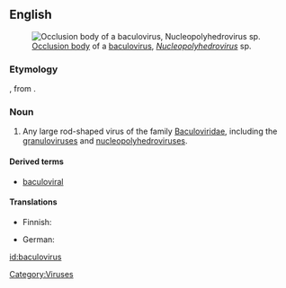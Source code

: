 {{wikipedia}}
==English==
[[Image:Baculovirus.jpg|thumb|[[occlusion body|Occlusion body]] of a [[baculovirus]], ''[[Nucleopolyhedrovirus]]'' sp.]]

===Etymology===

{{prefix|baculo|virus}}, from {{etyl|la}} {{term|lang=la|baculum||rod}}.

===Noun===
{{en-noun|es}}

# Any large rod-shaped virus of the family [[Baculoviridae]], including the [[granulovirus]]es and [[nucleopolyhedrovirus]]es.

====Derived terms====
* [[baculoviral]]

====Translations====
{{trans-top|virus of the Baculoviridae}}
* Finnish: {{t|fi|bakulovirus}}
{{trans-mid}}
* German: {{t|de|Baculovirus|n}}
{{trans-bottom}}

[[Category:Viruses]]

[[id:baculovirus]]